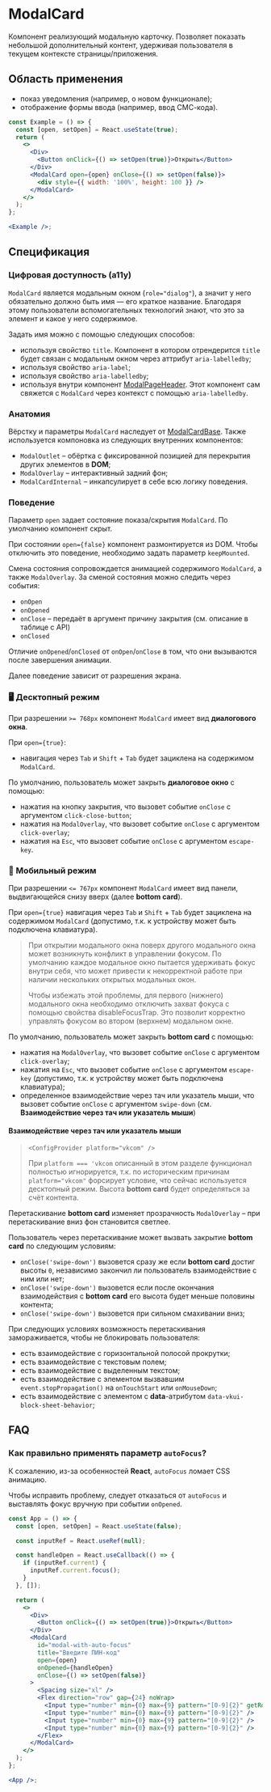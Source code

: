 <Overview>

# ModalCard

Компонент реализующий модальную карточку. Позволяет показать небольшой дополнительный контент,
удерживая пользователя в текущем контексте страницы/приложения.

</Overview>

## Область применения

- показ уведомления (например, о новом функционале);
- отображение формы ввода (например, ввод СМС-кода).

```jsx
const Example = () => {
  const [open, setOpen] = React.useState(true);
  return (
    <>
      <Div>
        <Button onClick={() => setOpen(true)}>Открыть</Button>
      </Div>
      <ModalCard open={open} onClose={() => setOpen(false)}>
        <div style={{ width: '100%', height: 100 }} />
      </ModalCard>
    </>
  );
};

<Example />;
```

## Спецификация

### Цифровая доступность (a11y)

`ModalCard` является модальным окном (`role="dialog"`), а значит у него обязательно должно быть имя — его краткое название. Благодаря этому пользователи вспомогательных технологий знают, что это за элемент и какое у него содержимое.

Задать имя можно с помощью следующих способов:

- используя свойство `title`. Компонент в котором отрендерится `title` будет связан с модальным окном через аттрибут `aria-labelledby`;
- используя свойство `aria-label`;
- используя свойство `aria-labelledby`;
- используя внутри компонент [ModalPageHeader](/components/modal-page-header). Этот компонент сам свяжется с `ModalCard` через контекст c помощью `aria-labelledby`.

### Анатомия

Вёрстку и параметры `ModalCard` наследует от [ModalCardBase](/components/modal-card-base). Также используется компоновка из следующих внутренних
компонентов:

- `ModalOutlet` – обёртка с фиксированной позицией для перекрытия других элементов в **DOM**;
- `ModalOverlay` – интерактивный задний фон;
- `ModalCardInternal` – инкапсулирует в себе всю логику поведения.

### Поведение

Параметр `open` задает состояние показа/скрытия `ModalCard`. По умолчанию компонент скрыт.

При состоянии `open={false}` компонент размонтируется из DOM. Чтобы отключить это поведение, необходимо задать параметр
`keepMounted`.

Смена состояния сопровождается анимацией содержимого `ModalCard`, а также `ModalOverlay`. За сменой состояния можно следить
через события:

- `onOpen`
- `onOpened`
- `onClose` – передаёт в аргумент причину закрытия (см. описание в таблице с API)
- `onClosed`

Отличие `onOpened`/`onClosed` от `onOpen`/`onClose` в том, что они вызываются после завершения анимации.

Далее поведение зависит от разрешения экрана.

### 🖥️ Десктопный режим

При разрешении `>= 768px` компонент `ModalCard` имеет вид **диалогового окна**.

При `open={true}`:

- навигация через `Tab` и `Shift` + `Tab` будет зациклена на содержимом `ModalCard`.

По умолчанию, пользователь может закрыть **диалоговое окно** с помощью:

- нажатия на кнопку закрытия, что вызовет событие `onClose` с аргументом `click-close-button`;
- нажатия на `ModalOverlay`, что вызовет событие `onClose` с аргументом `click-overlay`;
- нажатия на `Esc`, что вызовет событие `onClose` с аргументом `escape-key`.

### 📱 Мобильный режим

При разрешении `<= 767px` компонент `ModalCard` имеет вид панели, выдвигающейся снизу вверх (далее **bottom card**).

При `open={true}` навигация через `Tab` и `Shift` + `Tab` будет зациклена на содержимом `ModalCard` (допустимо, т.к. к устройству
может быть подключена клавиатура).

> При открытии модального окна поверх другого модального окна может возникнуть конфликт в управлении фокусом.
> По умолчанию каждое модальное окно пытается удерживать фокус внутри себя, что может привести к некорректной работе при наличии нескольких открытых модальных окон.
>
> Чтобы избежать этой проблемы, для первого (нижнего) модального окна необходимо отключить захват фокуса с помощью свойства disableFocusTrap.
> Это позволит корректно управлять фокусом во втором (верхнем) модальном окне.

По умолчанию, пользователь может закрыть **bottom card** с помощью:

- нажатия на `ModalOverlay`, что вызовет событие `onClose` с аргументом `click-overlay`;
- нажатия на `Esc`, что вызовет событие `onClose` с аргументом `escape-key` (допустимо, т.к. к устройству может быть подключена
  клавиатура);
- определенное взаимодействие через тач или указатель мыши, что вызовет событие `onClose` с аргументом `swipe-down`
  (см. **Взаимодействие через тач или указатель мыши**)

#### Взаимодействие через тач или указатель мыши

> `<ConfigProvider platform="vkcom" />`
>
> При `platform === 'vkcom` описанный в этом разделе функционал полностью игнорируется, т.к. по историческим причинам
> `platform="vkcom"` форсирует условие, что сейчас используется десктопный режим. Высота **bottom card** будет определяться за счёт
> контента.

Перетаскивание **bottom card** изменяет прозрачность `ModalOverlay` – при перетаскивание вниз фон становится светлее.

Пользователь через перетаскивание может вызвать закрытие **bottom card** по следующим условиям:

- `onClose('swipe-down')` вызовется сразу же если **bottom card** достиг высоты `0`, независимо закончил ли пользователь
  взаимодействие с ним или нет;
- `onClose('swipe-down')` вызовется если после окончания взаимодействия с **bottom card** его высота будет меньше половины контента;
- `onClose('swipe-down')` вызовется при сильном смахивании вниз;

При следующих условиях возможность перетаскивания замораживается, чтобы не блокировать пользователя:

- есть взаимодействие с горизонтальной полосой прокрутки;
- есть взаимодействие с текстовым полем;
- есть взаимодействие с выделенным текстом;
- есть взаимодействие с элементом вызвавшим `event.stopPropagation()` на `onTouchStart` или `onMouseDown`;
- есть взаимодействие с элементом с **data**-атрибутом `data-vkui-block-sheet-behavior`;

## FAQ

### Как правильно применять параметр `autoFocus`?

К сожалению, из-за особенностей **React**, `autoFocus` ломает CSS анимацию.

Чтобы исправить проблему, следует отказаться от `autoFocus` и выставлять фокус вручную при событии `onOpened`.

```jsx
const App = () => {
  const [open, setOpen] = React.useState(false);

  const inputRef = React.useRef(null);

  const handleOpen = React.useCallback(() => {
    if (inputRef.current) {
      inputRef.current.focus();
    }
  }, []);

  return (
    <>
      <Div>
        <Button onClick={() => setOpen(true)}>Открыть</Button>
      </Div>
      <ModalCard
        id="modal-with-auto-focus"
        title="Введите ПИН-код"
        open={open}
        onOpened={handleOpen}
        onClose={() => setOpen(false)}
      >
        <Spacing size="xl" />
        <Flex direction="row" gap={24} noWrap>
          <Input type="number" min={0} max={9} pattern="[0-9]{2}" getRootRef={inputRef} />
          <Input type="number" min={0} max={9} pattern="[0-9]{2}" />
          <Input type="number" min={0} max={9} pattern="[0-9]{2}" />
          <Input type="number" min={0} max={9} pattern="[0-9]{2}" />
        </Flex>
      </ModalCard>
    </>
  );
};

<App />;
```
